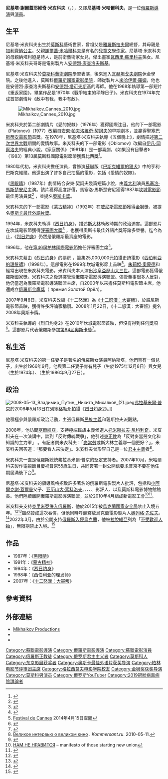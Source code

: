{{noteTA
|1=zh-hans:米哈尔科夫;zh-hant:米亥科夫;
}}
{{Infobox entertainer
| name = 尼基塔·米亥科夫<br>{{nobold|{{lang|ru|Никита Михалков}}}}
| type = 导演
| image = Председатель Союза кинематографистов России Никита Михалков.jpeg
| caption = 
| birthname = 尼基塔·謝爾蓋耶維奇·米亥科夫
| birthdate = {{birth date and age|1945|10|21}}
| birthplace = [[蘇聯|蘇聯]][[莫斯科|莫斯科]]
| othername = 
| occupation = [[電影導演|導演]]、[[演員|演員]]
| yearsactive = 1967年－現在
| spouse = 
| academyawards = '''[[奧斯卡最佳外語片獎|奧斯卡最佳外語片獎]]'''<br>1994年 《[[烈日灼身|烈日灼身]]》
| cannesfilmawards = '''[[坎城影展評審團大獎|評審團大獎]]'''<br>1994年 《[[烈日灼身|烈日灼身]]》
| goldenglobeawards = 
| awards = '''[[威尼斯影展|威尼斯影展]][[金獅獎|金獅獎]]'''<br>1991年 《[[蒙古精神|蒙古精神]]》
{{{!}}
{{!}} {{一级祖国功勋勋章}} 
{{!}}}
{{{!}}
{{!}}{{二级祖国功勋勋章}}{{!!}}{{三级祖国功勋勋章}}{{!!}}{{四级祖国功勋勋章}} 
{{!}}}
}}
'''尼基塔·謝爾蓋耶維奇·米亥科夫'''（{{lang-ru|Никита Сергеевич Михалков|Nikita Sergeyevich Mikhalkov}}，{{bd|1945年|10月21日|catIdx=Mikhalkov}}），又譯'''尼基塔·米哈爾科夫'''，是一位[[俄羅斯|俄羅斯]][[導演|導演]]與[[演員|演員]]。

== 生平 ==
尼基塔·米亥科夫出生於[[莫斯科|莫斯科]]藝術世家，曾祖父是[[雅羅斯拉夫爾|雅羅斯拉夫爾]]總督，其母親是[[加利齊納|加利齊納]][[公主|公主]]。父親[[谢尔盖·米哈尔科夫|謝爾蓋·米哈爾科夫]]是有名的[[兒童文學|兒童文學]][[作家|作家]]。尼基塔·米亥科夫的母親納塔利婭是詩人，是前衛藝術家{{link-en|彼得·康查洛夫斯基|Pyotr Konchalovsky}}女兒，傑出畫家[[瓦西里·伊萬諾維奇·蘇里科夫|瓦西里·蘇里科夫]]孫女。尼基塔·米亥科夫哥哥是電影製片人[[安德烈·康查洛夫斯基|安德烈·康查洛夫斯基]]。

尼基塔·米亥科夫於[[莫斯科藝術劇院|莫斯科藝術劇院]]學習表演，後來進入[[瓦赫坦戈夫劇院|瓦赫坦戈夫劇院]]休金學院。之後他進入，莫斯科[[俄羅斯國家電影學院|俄羅斯國家電影學院]]，師從製片人[[米哈伊尔·伊里奇·罗姆|米哈伊爾·羅姆]]，他也是安德烈·康查洛夫斯基和[[安德烈·塔可夫斯基|安德烈·塔可夫斯基]]的導師。他在1968年執導第一部短片《重返家園》，畢業作品是1970年《戰爭結束的平靜日子》。米亥科夫在1974年完成首部劇情片《敌中有我，我中有敌》。

[[File:Mikhalkov_Cannes_2010.jpg|thumb]]
 
米亥科夫於第二部劇情片《愛的奴隸》（1976年）獲得國際注目。他的下一部電影《Platonov》（1977）改編自[[安東·帕夫洛維奇·契訶夫|安東·帕夫洛維奇·契訶夫]]的早期劇本，並贏得[[聖塞巴斯蒂安電影節|聖塞巴斯蒂安電影節]]首獎。在1978年，尼基塔·米亥科夫執導《五個晚上》，劇情描述[[第二次世界大戰|第二次世界大戰]]期間的愛情故事。米亥科夫的下一部電影《Oblomov》改編自[[伊凡·亞歷山大羅維奇·岡察洛夫|伊凡·岡察洛夫]]的經典小說。《家庭關係》（1981年）是一部喜劇，《如果沒有目擊者》（1983）第13屆[[莫斯科國際電影節|莫斯科國際電影節]]榮獲[[費比西獎|費比西獎]]<ref name="Moscow1983">{{cite web|url=http://www.moscowfilmfestival.ru/miff34/eng/archives/?year=1983 |title=13th Moscow International Film Festival (1983) |accessdate=2013-02-08 |work=MIFF |deadurl=yes |archiveurl=https://web.archive.org/web/20131107141111/http://www.moscowfilmfestival.ru/miff34/eng/archives/?year=1983 |archivedate=2013-11-07 }}</ref>。

1980年代初，米亥科夫擔任演員，曾飾演[[蘇聯|蘇聯]]版《[[巴斯克維爾的獵犬|巴斯克維爾的獵犬]]》中的亨利·巴斯克維爾。他還出演了許多自己拍攝的電影，包括《愛情的奴隸》。

《[[黑眼睛|黑眼睛]]》（1987年）劇情結合安東·契訶夫幾篇短篇小說，由[[義大利|義大利]]演員[[馬塞洛·馬斯楚安尼|馬塞洛·馬斯楚安尼]]主演。該片獲得高度評價，馬塞洛·馬斯楚安尼獲得1987年[[坎城電影節|坎城電影節]]最佳男演員獎<ref name="cannes-1987.com">{{cite web |url=http://www.festival-cannes.com/en/archives/ficheFilm/id/425/year/1987.html |title=Festival de Cannes: Dark Eyes |accessdate=2009-07-19 |work=festival-cannes.com |archive-date=2011-07-10 |archive-url=https://web.archive.org/web/20110710235436/http://www.festival-cannes.com/en/archives/ficheFilm/id/425/year/1987.html |dead-url=no }}</ref> ，並提名[[奧斯卡獎|奧斯卡獎]]。

米亥科夫的下一部電影《[[蒙古精神|蒙古精神]]》（1992年）在[[威尼斯電影節|威尼斯電影節]]獲得[[金獅獎|金獅獎]]，被提名[[奧斯卡最佳外語片獎|奧斯卡最佳外語片獎]]。

1994年，米亥科夫執導《[[烈日灼身|烈日灼身]]》，描述[[斯大林|斯大林]]執政時期的政治迫害。這部影片在坎城電影節獲得[[評審團大獎|評審團大獎]]<ref name="cannes-1994.com">{{cite web |url=http://www.festival-cannes.com/en/archives/ficheFilm/id/2977/year/1994.html |title=Festival de Cannes: Burnt by the Sun |accessdate=2009-08-30 |work=festival-cannes.com |archive-date=2011-07-10 |archive-url=https://web.archive.org/web/20110710235448/http://www.festival-cannes.com/en/archives/ficheFilm/id/2977/year/1994.html |dead-url=no }}</ref> ，也獲得奧斯卡最佳外語片獎等諸多榮譽。迄今為止，《[[烈日灼身|烈日灼身]]》仍然是俄羅斯最賣座的電影。

1996年，他在[[第46屆柏林國際電影節|第46屆柏林國際電影節]]擔任評審團主席<ref name="Berlinale">{{cite web |url=http://www.berlinale.de/en/archiv/jahresarchive/1996/04_jury_1996/04_Jury_1996.html |title=Berlinale: 1996 Juries |accessdate=2012-01-01 |work=berlinale.de |archive-date=2013-07-11 |archive-url=https://www.webcitation.org/6I1ta3Isq?url=http://www.berlinale.de/en/archiv/jahresarchive/1996/04_jury_1996/04_Jury_1996.html |dead-url=no }}</ref>。

米亥科夫藉由《[[烈日灼身|烈日灼身]]》的票房 ​​，籌集25,000,000元拍攝史詩電影《[[西伯利亞的理髮師|西伯利亞的理髮師]]》（1998年）。這部電影在1999年坎城電影節上首映<ref name="cannes-1999.com">[http://www.festival-cannes.com/en/archives/1999/outOfCompetition.html Festival de Cannes] {{Wayback|url=http://www.festival-cannes.com/en/archives/1999/outOfCompetition.html |date=20140416180324 }} 2014年4月15日查閱</ref>。[[朱莉婭·奧蒙德|朱莉婭·奧蒙德]]和{{link-en|奧列格·緬什科夫|Oleg Menshikov}}經常出現在米亥科夫電影，米亥科夫本人演出[[沙皇|沙皇]][[亚历山大三世_(俄国)|亞歷山大三世]]。這部電影獲得俄羅斯國家獎。米亥科夫之後選擇管理俄羅斯電影導演聯盟。儘管董事很多人反對，他仍當選為俄羅斯電影導演聯盟主席，自2000年以來擔任莫斯科電影節主席，他還成立[[俄羅斯金鷹獎|俄羅斯金鷹獎]]（ премия Золотой Орёл）。

2007年9月8日，米亥科夫改編《十二怒漢》為《[[12怒漢：大審叛|十二怒漢：大審叛]]》，於威尼斯電影節首映，獲得許多評論家稱讚。2008年1月22日，《十二怒漢：大審叛》提名2008年奧斯卡獎。

米亥科夫執導的《烈日灼身2》在2010年坎城電影節首映，但沒有得到任何獎項<ref name="hollywoodreporter">{{cite web |url=http://www.hollywoodreporter.com/hr/content_display/world/news/e3i3d82e5b089623802884efcd38a037f67?pn=2 |title=Hollywood Reporter: Cannes Lineup |accessdate=2010-04-16 |work=hollywoodreporter |archive-date=2010-04-22 |archive-url=https://web.archive.org/web/20100422212018/http://www.hollywoodreporter.com/hr/content_display/world/news/e3i3d82e5b089623802884efcd38a037f67?pn=2 |dead-url=no }}</ref>。這部影片代表俄羅斯參加[[第84屆奧斯卡金像獎|第84屆奧斯卡獎]]<ref name="84th">{{cite web |url=http://www.penza.kp.ru/daily/25755.5/2741843/ |title="Цитадель" Михалкова выдвинута на "Оскар" |accessdate=2011-09-19 |work=Penza |archive-date=2011-09-26 |archive-url=https://web.archive.org/web/20110926140647/http://www.penza.kp.ru/daily/25755.5/2741843 |dead-url=yes }}</ref>。

==私生活==
尼基塔·米亥科夫的第一任妻子是著名的俄羅斯女演員阿納斯塔，他們育有一個兒子{{link-ru|斯捷潘·米亥科夫|Михалков, Степан Никитич}}，出生於1966年9月。他與第二任妻子{{link-ru|塔季扬娜·米哈尔科娃|Михалкова, Татьяна Евгеньевна|塔季揚娜}}育有兒子{{link-ru|阿尔乔姆·米哈尔科夫|Михалков, Артём Никитич|阿爾喬姆}}（生於1975年12月8日）與女兒{{link-ru|安娜·米哈尔科娃|Михалкова, Анна Никитична|安娜}}（生於1974年）、{{link-ru|娜杰日达·米哈尔科娃|Михалкова, Надежда Никитична|娜佳}}（生於1986年9月27日）。

==政治==
[[File:2008-05-13_Владимир_Путин,_Никита_Михалков_(2).jpeg|thumb]][[弗拉基米爾·普京|弗拉基米爾·普京]]於2008年5月13日在[[列寧格勒州|列寧格勒州]]拍攝《[[烈日灼身2|烈日灼身2]]》。]]

他積極參與俄羅斯政治活動，主張俄羅斯[[民族主義|民族主義]]和親斯拉夫派觀點。

2008年，他訪問[[塞爾維亞|塞爾維亞]]，支持極端民族主義候選人[[托米斯拉夫·尼科利奇|托米斯拉夫·尼科利奇]]。米亥科夫在一次演講中，談到「反對傳統戰爭」，他引述[[東正教|東正教]]為「反對麥當勞文化和知識的主力軍」 。有記者問米亥科夫：「[[麥當勞|麥當勞]]或斯大林主義哪一個更好？」，米亥科夫回答道：「那要看人來決定」。米亥科夫曾形容自己是一位[[君主主義|君主主義]]者<ref>[http://kommersant.ru/doc.aspx?DocsID=1367503 Великое интервью о великом кино] {{Wayback|url=http://kommersant.ru/doc.aspx?DocsID=1367503 |date=20101126110846 }}. ''Kommersant.ru''. 2010-05-11.</ref>。

米亥科夫一直是俄羅斯總統弗拉基米爾·普京的堅定支持者。2007年10月，米哈爾科夫製作電視節目慶祝普京55歲生日，共同簽署一封公開信要求普京不要在他任期屆滿後下台<ref>{{cite news |first=Alexei |last=Bayer |title=Sympathy for the devil |work=[[The_Moscow_Times|The Moscow Times]] |date=March 24, 2008 |accessdate=March 24, 2008 |url=http://www.moscowtimes.ru/stories/2008/03/24/007.html |archive-url=https://web.archive.org/web/20080330112253/http://www.moscowtimes.ru/stories/2008/03/24/007.html |archive-date=2008-03-30 |dead-url=yes }}</ref>。

尼基塔·米亥科夫的領導風格招致許多著名的俄羅斯電影製片人批評，包括{{link-en|阿爾克謝·尤里耶維奇·蓋爾曼|Aleksei Yuryevich German|老阿爾克謝·蓋爾曼}}和[[小阿爾克謝·蓋爾曼|小阿爾克謝·蓋爾曼]]父子、[[亚历山大·索科洛夫|亚历山大·索科洛夫]]、{{link-en|葉爾達爾·梁贊諾夫|Eldar Ryazanov}}、{{link-en|安德烈·阿列克谢耶维奇·波波夫|Andrei Popov (actor)|安德烈·波波夫}}、{{link-en|尼古拉·霍梅利基|Nikolay Khomeriki}}、{{link-ru|帕维尔·巴尔金|Бардин, Павел Гарриевич}}、影評人{{link-en|丹尼爾·東杜列伊|Daniil Dondurey}}、{{link-en|安德烈·普拉霍夫|Andrei Plakhov}}以及莫斯科電影博物館館長{{link-en|瑙姆·克莱曼|Naum Kleiman}}。他們陸續離開俄羅斯電影導演聯盟，並於2010年4月組成新電影工會<ref>[http://www.kinopressa.ru/news/632.html НАМ НЕ НРАВИТСЯ] {{webarchive|url=https://web.archive.org/web/20100412000415/http://www.kinopressa.ru/news/632.html |date=2010-04-12 }} – manifesto of those starting new union</ref><ref>{{cite web |url=http://www.russia-ic.com/news/show/10011/ |title=Opponents of Nikita Mikhalkov to Found Alternative Union of Cinematographers |publisher=Russia-ic.com |date=2010-04-19 |accessdate=2013-10-13 |archive-date=2013-10-14 |archive-url=https://web.archive.org/web/20131014174202/http://www.russia-ic.com/news/show/10011/ |dead-url=no }}</ref>。

米亥科夫支持[[2014年克里米亞危機|克里米亞併入俄羅斯]]，他於2015年被[[烏克蘭國家安全局|烏克蘭國家安全局]]禁止入境五年。<ref>{{Cite web|url = http://www.hollywoodreporter.com/news/director-nikita-mikhalkov-speaks-ukraine-818987|title = Director Nikita Mikhalkov Speaks Out After Ukraine Ban|website = [[The_Hollywood_Reporter|The Hollywood Reporter]]|date = 31 August 2015|access-date = 2022-05-01|archive-date = 2021-02-12|archive-url = https://web.archive.org/web/20210212210057/https://www.hollywoodreporter.com/news/director-nikita-mikhalkov-speaks-ukraine-818987}}</ref><ref>{{Cite web|url=https://www.pravda.com.ua/news/2018/01/16/7168513/|title=Кінорежисер Михалков створює загрозу нацбезпеці України – СБУ|access-date=2022-05-01|archive-date=2022-06-21|archive-url=https://web.archive.org/web/20220621102135/https://www.pravda.com.ua/news/2018/01/16/7168513/}}</ref>雖然贊成這次吞併，但他同時呼籲釋放烏克蘭電影製片人[[奧列格·先佐夫|奧列格·先佐夫]]。<ref>{{Cite web|url=https://tvrain.ru/teleshow/here_and_now/nikita_mihalkov_dozhdju_kollektivnyh_pisem_ja_ne_podpisyvaju_kak_rezhisser_vstupilsja_za_ukrainskogo_kollegu_sentsova-371204/|title=Никита Михалков – Дождю: «Коллективных писем я не подписываю». Как режиссер вступился за украинского коллегу Сенцова|date=29 June 2014|access-date=2022-05-01|archive-date=2022-03-16|archive-url=https://web.archive.org/web/20220316182624/https://tvrain.ru/teleshow/here_and_now/nikita_mihalkov_dozhdju_kollektivnyh_pisem_ja_ne_podpisyvaju_kak_rezhisser_vstupilsja_za_ukrainskogo_kollegu_sentsova-371204/}}</ref>2022年3月，由於公開支持[[2022年俄羅斯入侵烏克蘭|俄羅斯入侵烏克蘭]]，他被[[拉脫維亞|拉脫維亞]]列為「[[不受歡迎人物|不受歡迎人物]]」，無限期禁止入境。<ref>{{Cite news|url=https://tw.appledaily.com/international/20220324/63GHYZFG7BFZFIT2NH2UKSROVA/|title=俄國指揮家、大導演等25名人挺普丁 拉脫維亞禁止入境|date=2022年3月24日|newspaper=蘋果日報|accessdate=2022年4月4日|archive-date=2022年3月24日|archive-url=https://web.archive.org/web/20220324004945/https://tw.appledaily.com/international/20220324/63GHYZFG7BFZFIT2NH2UKSROVA/}}</ref>

== 作品 ==
*1987年：《[[黑眼睛|黑眼睛]]》
*1991年：《[[蒙古精神|蒙古精神]]》
*1994年：《[[烈日灼身|烈日灼身]]》
*1998年：《西伯利亚的理发师》
*2007年：《[[十二怒漢：大審叛|十二怒漢：大審叛]]》

==參考資料==
<references/>

== 外部連結 ==
{{commonscat|Nikita Mikhalkov}}
*[http://www.trite.ru Mikhalkov Productions] {{Wayback|url=http://www.trite.ru/ |date=20200824060031 }}
*{{imdb name|id=0586482}}
*{{douban people|1027946}}

{{奥斯卡最佳外语片奖_(1981–2000)}}
{{Authority control}}
{{DEFAULTSORT:Mikhalkov, Nikita}}
[[Category:蘇聯電影導演|Category:蘇聯電影導演]]
[[Category:俄羅斯電影導演|Category:俄羅斯電影導演]]
[[Category:蘇聯電影演員|Category:蘇聯電影演員]]
[[Category:俄羅斯正教徒|Category:俄羅斯正教徒]]
[[Category:俄罗斯君主主义者|Category:俄罗斯君主主义者]]
[[Category:莫斯科人|Category:莫斯科人]]
[[Category:东京影展获奖者|Category:东京影展获奖者]]
[[Category:奥斯卡最佳外语片获奖导演|Category:奥斯卡最佳外语片获奖导演]]
[[Category:柏林电影节评审团主席|Category:柏林电影节评审团主席]]
[[Category:格拉西莫夫电影学院校友|Category:格拉西莫夫电影学院校友]]
[[Category:金狮奖获奖导演|Category:金狮奖获奖导演]]
[[Category:莫斯科男演员|Category:莫斯科男演员]]
[[Category:俄罗斯YouTuber|Category:俄罗斯YouTuber]]
[[Category:2019冠狀病毒病陰謀論者|Category:2019冠狀病毒病陰謀論者]]